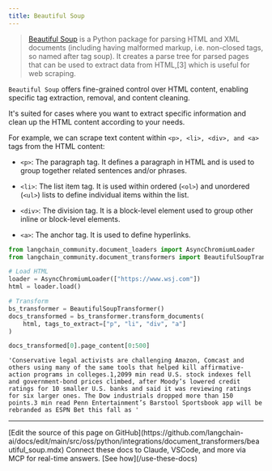 ```yaml
---
title: Beautiful Soup
---
```


>[Beautiful Soup](https://www.crummy.com/software/BeautifulSoup/) is a Python package for parsing
> HTML and XML documents (including having malformed markup, i.e. non-closed tags, so named after tag soup).
> It creates a parse tree for parsed pages that can be used to extract data from HTML,[3] which
> is useful for web scraping.

`Beautiful Soup` offers fine-grained control over HTML content, enabling specific tag extraction, removal, and content cleaning.

It's suited for cases where you want to extract specific information and clean up the HTML content according to your needs.

For example, we can scrape text content within `<p>, <li>, <div>, and <a>` tags from the HTML content:

* `<p>`: The paragraph tag. It defines a paragraph in HTML and is used to group together related sentences and/or phrases.

* `<li>`: The list item tag. It is used within ordered (`<ol>`) and unordered (`<ul>`) lists to define individual items within the list.

* `<div>`: The division tag. It is a block-level element used to group other inline or block-level elements.

* `<a>`: The anchor tag. It is used to define hyperlinks.

```python
from langchain_community.document_loaders import AsyncChromiumLoader
from langchain_community.document_transformers import BeautifulSoupTransformer

# Load HTML
loader = AsyncChromiumLoader(["https://www.wsj.com"])
html = loader.load()
```

```python
# Transform
bs_transformer = BeautifulSoupTransformer()
docs_transformed = bs_transformer.transform_documents(
    html, tags_to_extract=["p", "li", "div", "a"]
)
```

```python
docs_transformed[0].page_content[0:500]
```

```output
'Conservative legal activists are challenging Amazon, Comcast and others using many of the same tools that helped kill affirmative-action programs in colleges.1,2099 min read U.S. stock indexes fell and government-bond prices climbed, after Moody’s lowered credit ratings for 10 smaller U.S. banks and said it was reviewing ratings for six larger ones. The Dow industrials dropped more than 150 points.3 min read Penn Entertainment’s Barstool Sportsbook app will be rebranded as ESPN Bet this fall as '
```

---

<Callout icon="pen-to-square" iconType="regular">
    [Edit the source of this page on GitHub](https://github.com/langchain-ai/docs/edit/main/src/oss/python/integrations/document_transformers/beautiful_soup.mdx)
</Callout>
<Tip icon="terminal" iconType="regular">
    Connect these docs to Claude, VSCode, and more via MCP for    real-time answers. [See how](/use-these-docs)
</Tip>
